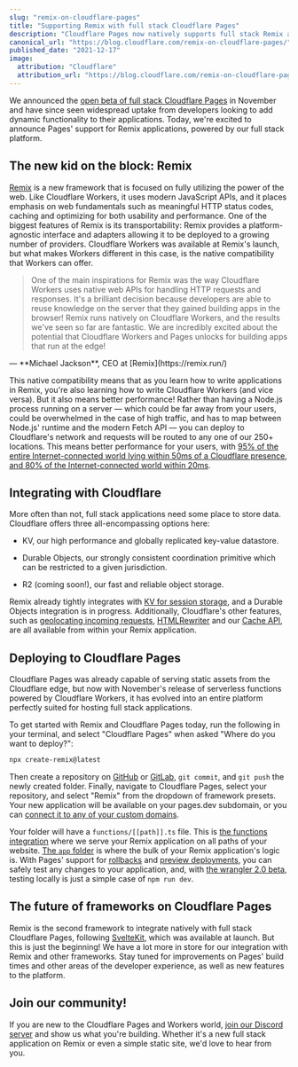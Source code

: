 ```yaml
---
slug: "remix-on-cloudflare-pages"
title: "Supporting Remix with full stack Cloudflare Pages"
description: "Cloudflare Pages now natively supports full stack Remix applications."
canonical_url: "https://blog.cloudflare.com/remix-on-cloudflare-pages/"
published_date: "2021-12-17"
image:
  attribution: "Cloudflare"
  attribution_url: "https://blog.cloudflare.com/remix-on-cloudflare-pages/"
---
```


We announced the [open beta of full stack Cloudflare Pages](http://blog.cloudflare.com/cloudflare-pages-goes-full-stack/) in November and have since seen widespread uptake from developers looking to add dynamic functionality to their applications. Today, we're excited to announce Pages' support for Remix applications, powered by our full stack platform.

## The new kid on the block: Remix

[Remix](https://remix.run/) is a new framework that is focused on fully utilizing the power of the web. Like Cloudflare Workers, it uses modern JavaScript APIs, and it places emphasis on web fundamentals such as meaningful HTTP status codes, caching and optimizing for both usability and performance. One of the biggest features of Remix is its transportability: Remix provides a platform-agnostic interface and adapters allowing it to be deployed to a growing number of providers. Cloudflare Workers was available at Remix's launch, but what makes Workers different in this case, is the native compatibility that Workers can offer.

> One of the main inspirations for Remix was the way Cloudflare Workers uses native web APIs for handling HTTP requests and responses. It's a brilliant decision because developers are able to reuse knowledge on the server that they gained building apps in the browser! Remix runs natively on Cloudflare Workers, and the results we've seen so far are fantastic. We are incredibly excited about the potential that Cloudflare Workers and Pages unlocks for building apps that run at the edge!

<span className="text-right">
  — **Michael Jackson**, CEO at [Remix](https://remix.run/)
</span>

This native compatibility means that as you learn how to write applications in Remix, you're also learning how to write Cloudflare Workers (and vice versa). But it also means better performance! Rather than having a Node.js process running on a server — which could be far away from your users, could be overwhelmed in the case of high traffic, and has to map between Node.js' runtime and the modern Fetch API — you can deploy to Cloudflare's network and requests will be routed to any one of our 250+ locations. This means better performance for your users, with [95% of the entire Internet-connected world lying within 50ms of a Cloudflare presence, and 80% of the Internet-connected world within 20ms](http://blog.cloudflare.com/250-cities-is-just-the-start/).

## Integrating with Cloudflare

More often than not, full stack applications need some place to store data. Cloudflare offers three all-encompassing options here:

- KV, our high performance and globally replicated key-value datastore.

- Durable Objects, our strongly consistent coordination primitive which can be restricted to a given jurisdiction.

- R2 (coming soon!), our fast and reliable object storage.

Remix already tightly integrates with [KV for session storage](https://remix.run/docs/en/v1/api/remix#createcloudflarekvsessionstorage-cloudflare-workers), and a Durable Objects integration is in progress. Additionally, Cloudflare's other features, such as [geolocating incoming requests](https://developers.cloudflare.com/workers/runtime-apis/request#incomingrequestcfproperties), [HTMLRewriter](https://developers.cloudflare.com/workers/runtime-apis/html-rewriter) and our [Cache API](https://developers.cloudflare.com/workers/runtime-apis/cache), are all available from within your Remix application.

## Deploying to Cloudflare Pages

Cloudflare Pages was already capable of serving static assets from the Cloudflare edge, but now with November's release of serverless functions powered by Cloudflare Workers, it has evolved into an entire platform perfectly suited for hosting full stack applications.

To get started with Remix and Cloudflare Pages today, run the following in your terminal, and select "Cloudflare Pages" when asked "Where do you want to deploy?":

```sh terminal
npx create-remix@latest
```

Then create a repository on [GitHub](https://developers.cloudflare.com/pages/platform/github-integration) or [GitLab](http://blog.cloudflare.com/cloudflare-pages-partners-with-gitlab/), `git commit`, and `git push` the newly created folder. Finally, navigate to Cloudflare Pages, select your repository, and select "Remix" from the dropdown of framework presets. Your new application will be available on your pages.dev subdomain, or you can [connect it to any of your custom domains](https://developers.cloudflare.com/pages/get-started#adding-a-custom-domain).

Your folder will have a `functions/[[path]].ts` file. This is [the functions integration](https://developers.cloudflare.com/pages/platform/functions) where we serve your Remix application on all paths of your website. [The `app` folder](https://remix.run/docs/en/v1/api/conventions#file-name-conventions) is where the bulk of your Remix application's logic is. With Pages' support for [rollbacks](https://developers.cloudflare.com/pages/platform/rollbacks) and [preview deployments](https://developers.cloudflare.com/pages/platform/preview-deployments), you can safely test any changes to your application, and, with [the wrangler 2.0 beta](http://blog.cloudflare.com/wrangler-v2-beta), testing locally is just a simple case of `npm run dev`.

## The future of frameworks on Cloudflare Pages

Remix is the second framework to integrate natively with full stack Cloudflare Pages, following [SvelteKit](https://kit.svelte.dev/), which was available at launch. But this is just the beginning! We have a lot more in store for our integration with Remix and other frameworks. Stay tuned for improvements on Pages' build times and other areas of the developer experience, as well as new features to the platform.

## Join our community!

If you are new to the Cloudflare Pages and Workers world, [join our Discord server](https://discord.com/invite/cloudflaredev) and show us what you're building. Whether it's a new full stack application on Remix or even a simple static site, we'd love to hear from you.
